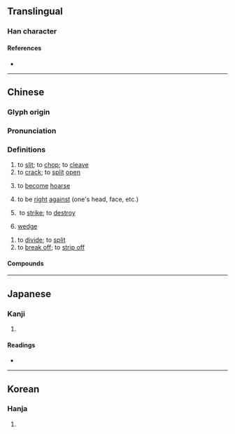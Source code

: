 {{character info/new}}
==Translingual==

===Han character===
{{Han char|rn=18|rad=刀|as=13|sn=15|four=70227|canj=SJSH|ids=⿱辟刀}}

====References====
* {{Han ref|kx=0144.380|dkj=02223|dj=0325.150|hdz=10357.050|uh=5288|ud=21128|bh=BC41|bd=48193}}

----

==Chinese==
{{zh-forms}}

===Glyph origin===
{{Han etym}}

===Pronunciation===
{{zh-pron
|m=pī,pǐ
|c=pik1,pek3,pek6
|h=pfs=phiak
|md=
|mn=qz:phiak/tw,xm,zz:phek
|w=
|mc=y
|oc=y
|cat=v,n
}}
{{zh-attn-split}}

===Definitions===
{{zh-hanzi}}

<!-- pī -->
# to [[slit]]; to [[chop]]; to [[cleave]]
# to [[crack]]; to [[split]] [[open]]
# {{lb|zh|dialectal|of voice}} to [[become]] [[hoarse]]
# to be [[right]] [[against]] (one's head, face, etc.)
# {{lb|zh|of lightning}}​ to [[strike]]; to [[destroy]]
# [[wedge]]
<!-- pǐ -->
# to [[divide]]; to [[split]]
# to [[break off]]; to [[strip off]]

====Compounds====
{{zh-der|劈腿|劈劈|劈屍萬段|劈空|劈開|劈頭子|劈牌定對|劈拉|劈頭蓋臉|劈地價來|劈擊|岔劈兒|劈牌放對|劈腦後|劈山|劈頭|劈蘭|劈排定對|劈刺|叉劈|劈劃|劈心裡|勢如劈竹|天打雷劈|劈叉|劈劈啪啪|劈初頭|劈腳跟|劈口|劈然|大斧劈|小斧劈|劈著|分肌劈理|劈里啪啦|劈胸|劈啪|大劈棺|劈面|劈接法|劈手|劈刀|劈柴|劈角兒|劈臉|劈留撲碌|分劈|劈理|劈頭劈臉|雷劈}}

----

==Japanese==

===Kanji===
{{ja-kanji|grade=|rs=刀13}}

# {{rfdef|ja|sort=刀13}}

====Readings====
* {{ja-readings|on=[[へき]] (heki), [[ひゃく]] (hyaku)|kun=[[さく]] (saku), [[つんざく]] (tsunzaku)}}

----

==Korean==

===Hanja===
{{ko-hanja|hangeul=벽|rv=byeok|mr=pyŏk}}

# {{rfdef|ko|sort=刀13}}